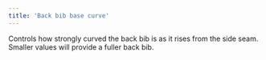 ```yaml
---
title: 'Back bib base curve'
---
```


Controls how strongly curved the back bib is as it rises from the side seam.
Smaller values will provide a fuller back bib.
